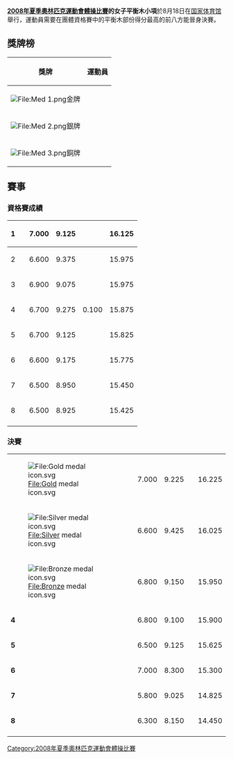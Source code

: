 {{unreferenced|time=2019-05-22T22:41:42+00:00}}
{{2008年夏季奥林匹克运动会体操比赛}}
'''[[2008年夏季奧林匹克運動會體操比賽|2008年夏季奧林匹克運動會體操比賽]]的女子平衡木小項'''於8月18日在[[国家体育馆|国家体育馆]]舉行，運動員需要在團體資格賽中的平衡木部份得分最高的前八方能晉身決賽。

== 獎牌榜 ==
{| class="wikitable"
|- bgcolor="#efefef"
!align="center"|獎牌
!align="center"|運動員
|-
| bgcolor="gold" | [[File:Med_1.png|File:Med 1.png]]金牌
|{{flagIOCathlete|[[肖恩·约翰逊|肖恩·约翰逊]]|USA|2008年夏季}}
|-
| bgcolor="silver" | [[File:Med_2.png|File:Med 2.png]]銀牌
|{{flagIOCathlete|[[娜斯佳·柳金|娜斯佳·柳金]]|USA|2008年夏季}}
|-
| bgcolor="cc9966" | [[File:Med_3.png|File:Med 3.png]]銅牌
|{{flagIOCathlete|[[程菲|程菲]]|CHN|2008年夏季}}
|}

== 賽事 ==
=== 資格賽成績 ===
{| {{AG-score}}
|-
! 1
| {{flagIOCathlete|[[李珊珊_(體操運動員)|李珊珊]]|CHN|2008年夏季}}
| 7.000
| 9.125
|
| 16.125
|-
! 2
| {{flagIOCathlete|[[娜斯佳·柳金|娜斯佳·柳金]]|USA|2008年夏季}}
| 6.600
| 9.375
|
| 15.975
|-
! 3
| {{flagIOCathlete|[[肖恩·约翰逊|肖恩·约翰逊]]|USA|2008年夏季}}
| 6.900
| 9.075
|
| 15.975
|-
! 4
| {{flagIOCathlete|[[程菲|程菲]]|CHN|2008年夏季}}
| 6.700
| 9.275
| 0.100
| 15.875
|-
! 5
| {{flagIOCathlete|[[安娜·帕夫洛娃|安娜·帕夫洛娃]]|RUS|2008年夏季}}
| 6.700
| 9.125
| 
| 15.825
|-
! 6
| {{flagIOCathlete|[[克谢尼娅_·阿法纳西耶娃|克谢尼娅 ·阿法纳西耶娃]]|RUS|2008年夏季}}
| 6.600
| 9.175
|
| 15.775
|-
! 7
| {{flagIOCathlete|[[加布里埃拉·德勒戈伊|加布里埃拉·德勒戈伊]]|ROU|2008年夏季}}
| 6.500
| 8.950
|
| 15.450
|-
! 8
| {{flagIOCathlete|[[鹤见虹子|鹤见虹子]]|JPN|2008年夏季}}
| 6.500
| 8.925
|
| 15.425
|-
|}

=== 決賽 ===
{| {{AG-score}}
|-
| [[File:Gold_medal_icon.svg|File:Gold medal icon.svg]]
| {{flagIOCathlete|[[肖恩·约翰逊|肖恩·约翰逊]]|USA|2008年夏季}} 
| 7.000
| 9.225
|
| 16.225
|-
| [[File:Silver_medal_icon.svg|File:Silver medal icon.svg]]
| {{flagIOCathlete|[[娜斯佳·柳金|娜斯佳·柳金]]|USA|2008年夏季}}
| 6.600
| 9.425
|
| 16.025
|-
| [[File:Bronze_medal_icon.svg|File:Bronze medal icon.svg]]
| {{flagIOCathlete|[[程菲|程菲]]|CHN|2008年夏季}}
| 6.800
| 9.150
|
| 15.950
|-
| '''4'''
| {{flagIOCathlete|[[安娜·帕夫洛娃|安娜·帕夫洛娃]]|RUS|2008年夏季}}
| 6.800
| 9.100
|
| 15.900
|-
| '''5'''
| {{flagIOCathlete|[[加布里埃拉·德勒戈伊|加布里埃拉·德勒戈伊]]|ROU|2008年夏季}}
| 6.500
| 9.125
|
| 15.625
|-
| '''6'''
| {{flagIOCathlete|[[李珊珊_(體操運動員)|李珊珊]]|CHN|2008年夏季}}
| 7.000
| 8.300
| 
| 15.300
|-
| '''7'''
| {{flagIOCathlete|[[克谢尼娅_·阿法纳西耶娃|克谢尼娅 ·阿法纳西耶娃]]|RUS|2008年夏季}}
| 5.800
| 9.025
| 
| 14.825
|-
| '''8'''
| {{flagIOCathlete|[[鹤见虹子|鹤见虹子]]|JPN|2008年夏季}}
| 6.300
| 8.150
| 
| 14.450
|-
|}

[[Category:2008年夏季奧林匹克運動會體操比賽|Category:2008年夏季奧林匹克運動會體操比賽]]